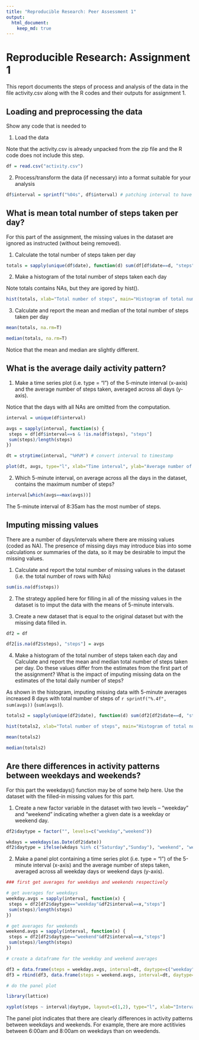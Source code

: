 ```yaml
---
title: "Reproducible Research: Peer Assessment 1"
output: 
  html_document:
    keep_md: true
---
```

# Reproducible Research: Assignment 1

This report documents the steps of process and analysis of
the data in the file activity.csv along with the R codes
and their outputs for assignment 1.

## Loading and preprocessing the data

Show any code that is needed to

1. Load the data

 Note that the activity.csv is already unpacked from the zip file and
the R code does not include this step.

 ```r
df = read.csv("activity.csv")
```

2. Process/transform the data (if necessary) into a format suitable for your analysis 

 ```r
df$interval = sprintf("%04s", df$interval) # patching interval to have 4 digits
```

## What is mean total number of steps taken per day?

For this part of the assignment, the missing values in the dataset are ignored
as instructed (without being removed).

1. Calculate the total number of steps taken per day

 ```r
totals = sapply(unique(df$date), function(d) sum(df[df$date==d, "steps"]))
```

2. Make a histogram of the total number of steps taken each day

 Note totals contains NAs, but they are igored by hist().

 ```r
hist(totals, xlab="Total number of steps", main="Histogram of total number of steps")
```

3. Calculate and report the mean and median of the total number of steps taken per day

 ```r
mean(totals, na.rm=T)
```

 ```r
median(totals, na.rm=T)
```

Notice that the mean and median are slightly different.

## What is the average daily activity pattern?

1. Make a time series plot (i.e. type = "l") of the 5-minute interval (x-axis) and the average number of steps taken, averaged across all days (y-axis).

 Notice that the days with all NAs are omitted from the computation.

 ```r
interval = unique(df$interval)

avgs = sapply(interval, function(s) {
  steps = df[df$interval==s & !is.na(df$steps), "steps"]
  sum(steps)/length(steps)
})

dt = strptime(interval, "%H%M") # convert interval to timestamp

plot(dt, avgs, type="l", xlab="Time interval", ylab="Average number of steps")
```

2. Which 5-minute interval, on average across all the days in the dataset, contains the maximum number of steps?

 ```r
interval[which(avgs==max(avgs))]
```

The 5-minute interval of 8:35am has the most number of steps.

## Imputing missing values

There are a number of days/intervals where there are missing values
(coded as NA). The presence of missing days may introduce bias into
some calculations or summaries of the data, so it may be desirable
to imput the missing values.

1. Calculate and report the total number of missing values in the dataset (i.e. the total number of rows with NAs)

 ```r
sum(is.na(df$steps))
```

2. The strategy applied here for filling in all of the missing values in
the dataset is to imput the data with the means of 5-minute intervals.

3. Create a new dataset that is equal to the original dataset
but with the missing data filled in.

 ```r
df2 = df

df2[is.na(df2$steps), "steps"] = avgs
```

4. Make a histogram of the total number of steps taken each day and Calculate and report the mean and median total number of steps taken per day. Do these values differ from the estimates from the first part of the assignment? What is the impact of imputing missing data on the estimates of the total daily number of steps?

 As shown in the histogram, imputing missing data with 5-minute averages increased 8 days with total number of steps of `r sprintf("%.4f", sum(avgs))` (`sum(avgs)`).

 ```r
totals2 = sapply(unique(df2$date), function(d) sum(df2[df2$date==d, "steps"]))

hist(totals2, xlab="Total number of steps", main="Histogram of total number of steps")

mean(totals2)

median(totals2)
```

## Are there differences in activity patterns between weekdays and weekends?

For this part the weekdays() function may be of some help here. Use the dataset with the filled-in missing values for this part.

1. Create a new factor variable in the dataset with two levels – “weekday” and “weekend” indicating whether a given date is a weekday or weekend day.

 ```r
df2$daytype = factor("", levels=c("weekday","weekend"))

wkdays = weekdays(as.Date(df2$date))
df2$daytype = ifelse(wkdays %in% c("Saturday","Sunday"), "weekend", "weekday")
```

2. Make a panel plot containing a time series plot (i.e. type = "l") of the 5-minute interval (x-axis) and the average number of steps taken, averaged across all weekday days or weekend days (y-axis).

 ```r
### first get averages for weekdays and weekends respectively

# get averages for weekdays
weekday.avgs = sapply(interval, function(x) {
  steps = df2[df2$daytype=="weekday"&df2$interval==x,"steps"]
  sum(steps)/length(steps)
})

# get averages for weekends
weekend.avgs = sapply(interval, function(x) {
  steps = df2[df2$daytype=="weekend"&df2$interval==x,"steps"]
  sum(steps)/length(steps)
})

# create a dataframe for the weekday and weekend averages

df3 = data.frame(steps = weekday.avgs, interval=dt, daytype=c("weekday"))
df3 = rbind(df3, data.frame(steps = weekend.avgs, interval=dt, daytype=c("weekend")))

# do the panel plot

library(lattice)

xyplot(steps ~ interval|daytype, layout=c(1,2), type="l", xlab="Interval", ylab="Number of steps", data=df3)

```

The panel plot indicates that there are clearly differences
in activity patterns between weekdays and weekends.
For example, there are more actitivies between 6:00am and 8:00am
on weekdays than on weedends.
